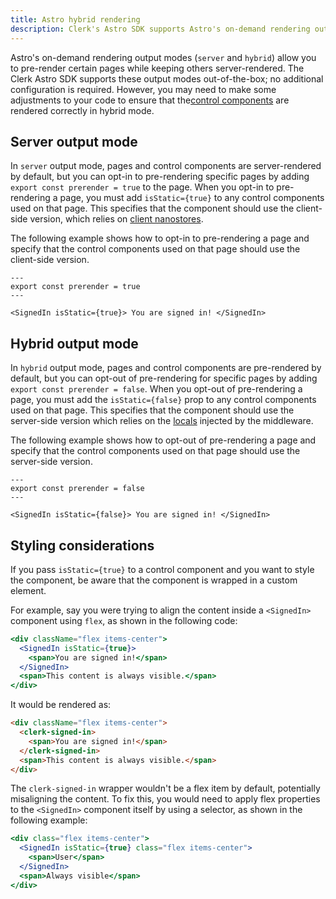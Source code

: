 ```yaml
---
title: Astro hybrid rendering
description: Clerk's Astro SDK supports Astro's on-demand rendering output modes (`server` and `hybrid`).
---
```


Astro's on-demand rendering output modes (`server` and `hybrid`) allow you to pre-render certain pages while keeping others server-rendered. The Clerk Astro SDK supports these output modes out-of-the-box; no additional configuration is required. However, you may need to make some adjustments to your code to ensure that the[control components](/docs/components/overview#what-are-control-components) are rendered correctly in hybrid mode.

## Server output mode

In `server` output mode, pages and control components are server-rendered by default, but you can opt-in to pre-rendering specific pages by adding `export const prerender = true` to the page. When you opt-in to pre-rendering a page, you must add `isStatic={true}` to any control components used on that page. This specifies that the component should use the client-side version, which relies on [client nanostores](/docs/references/astro/auth-store).

The following example shows how to opt-in to pre-rendering a page and specify that the control components used on that page should use the client-side version.

```astro {{ filename: 'src/pages/index.astro' }}
---
export const prerender = true
---

<SignedIn isStatic={true}> You are signed in! </SignedIn>
```

## Hybrid output mode

In `hybrid` output mode, pages and control components are pre-rendered by default, but you can opt-out of pre-rendering for specific pages by adding `export const prerender = false`. When you opt-out of pre-rendering a page, you must add the `isStatic={false}` prop to any control components used on that page. This specifies that the component should use the server-side version which relies on the [locals](/docs/references/astro/locals) injected by the middleware.

The following example shows how to opt-out of pre-rendering a page and specify that the control components used on that page should use the server-side version.

```astro {{ filename: 'src/pages/index.astro' }}
---
export const prerender = false
---

<SignedIn isStatic={false}> You are signed in! </SignedIn>
```

## Styling considerations

If you pass `isStatic={true}` to a control component and you want to style the component, be aware that the component is wrapped in a custom element.

For example, say you were trying to align the content inside a `<SignedIn>` component using `flex`, as shown in the following code:

```jsx
<div className="flex items-center">
  <SignedIn isStatic={true}>
    <span>You are signed in!</span>
  </SignedIn>
  <span>This content is always visible.</span>
</div>
```

It would be rendered as:

```html {{ mark: [2, 4] }}
<div className="flex items-center">
  <clerk-signed-in>
    <span>You are signed in!</span>
  </clerk-signed-in>
  <span>This content is always visible.</span>
</div>
```

The `clerk-signed-in` wrapper wouldn't be a flex item by default, potentially misaligning the content. To fix this, you would need to apply flex properties to the `<SignedIn>` component itself by using a selector, as shown in the following example:

```jsx {{ mark: [2] }}
<div class="flex items-center">
  <SignedIn isStatic={true} class="flex items-center">
    <span>User</span>
  </SignedIn>
  <span>Always visible</span>
</div>
```
